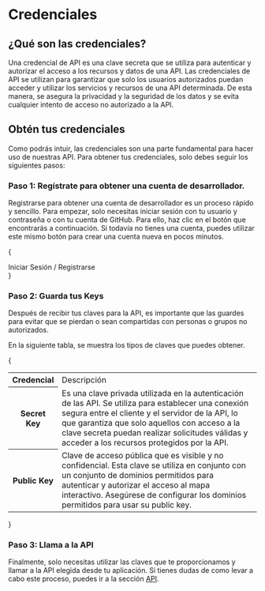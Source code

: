 
# Credenciales

## ¿Qué son las credenciales?

Una credencial de API es una clave secreta que se utiliza para autenticar y autorizar el acceso a los recursos y datos de una API.
Las credenciales de API se utilizan para garantizar que solo los usuarios autorizados puedan acceder y utilizar los servicios y recursos de una API determinada. De esta manera, se asegura la privacidad y la seguridad de los datos y se evita cualquier intento de acceso no autorizado a la API.

## Obtén tus credenciales

Como podrás intuir, las credenciales son una parte fundamental para hacer uso de nuestras API. Para obtener tus credenciales, solo debes seguir los siguientes pasos:

 
<Steps>
 
### Paso 1: Regístrate para obtener una cuenta de desarrollador.
 
Registrarse para obtener una cuenta de desarrollador es un proceso rápido y sencillo. Para empezar, solo necesitas iniciar sesión con tu usuario y contraseña o con tu cuenta de GitHub. Para ello, haz clic en el botón que encontrarás a continuación. Si todavía no tienes una cuenta, puedes utilizar este mismo botón para crear una cuenta nueva en pocos minutos.

{<div className="row">

<Link className="btn default" href="../../api/auth/login">Iniciar Sesión / Registrarse</Link>
</div>}

### Paso 2: Guarda tus Keys

Después de recibir tus claves para la API, es importante que las guardes para evitar que se pierdan o sean compartidas con personas o grupos no autorizados.

En la siguiente tabla, se muestra los tipos de claves que puedes obtener.

{

<table>
    <tbody>
        <tr>
            <th>Credencial</th>
            <td>Descripción</td>
        </tr>
        <tr>
            <th>
                <Link className="contrast" href="/docs/api/status">
                    Secret Key
                </Link>
            </th>
            <td>
                Es una clave privada utilizada en la autenticación de las API.
                Se utiliza para establecer una conexión segura entre el cliente
                y el servidor de la API, lo que garantiza que solo aquellos con
                acceso a la clave secreta puedan realizar solicitudes válidas y
                acceder a los recursos protegidos por la API.
            </td>
        </tr>
        <tr>
            <th>
                <Link className="contrast" href="/docs/api/data">
                    Public Key
                </Link>
            </th>
            <td>
                Clave de acceso pública que es visible y no confidencial. Esta
                clave se utiliza en conjunto con un conjunto de dominios
                permitidos para autenticar y autorizar el acceso al mapa
                interactivo. Asegúrese de configurar los dominios permitidos
                para usar su public key.
            </td>
        </tr>
    </tbody>
</table>
}

### Paso 3: Llama a la API

Finalmente, solo necesitas utilizar las claves que te proporcionamos y llamar a la API elegida desde tu aplicación. Si tienes dudas de como levar a cabo este proceso, puedes ir a la sección [API](../api).

</Steps>

